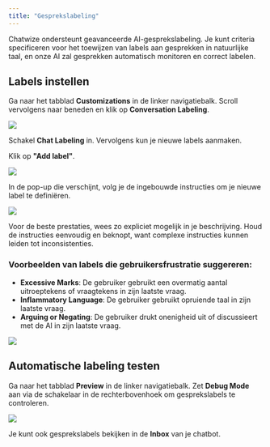 ```yaml
---
title: "Gesprekslabeling"
---
```


Chatwize ondersteunt geavanceerde AI-gesprekslabeling. Je kunt criteria specificeren voor het toewijzen van labels aan gesprekken in natuurlijke taal, en onze AI zal gesprekken automatisch monitoren en correct labelen.

## Labels instellen

Ga naar het tabblad **Customizations** in de linker navigatiebalk. Scroll vervolgens naar beneden en klik op **Conversation Labeling**.

![](/afbeelding123.png)

Schakel **Chat Labeling** in. Vervolgens kun je nieuwe labels aanmaken.

Klik op **"Add label"**.

![](https://mintlify.s3.us-west-1.amazonaws.com/paladinmaxinc/images/conversation-labeling-2.png)

In de pop-up die verschijnt, volg je de ingebouwde instructies om je nieuwe label te definiëren.

![](https://mintlify.s3.us-west-1.amazonaws.com/paladinmaxinc/images/conversation-labeling-3.png)

Voor de beste prestaties, wees zo expliciet mogelijk in je beschrijving. Houd de instructies eenvoudig en beknopt, want complexe instructies kunnen leiden tot inconsistenties.

### Voorbeelden van labels die gebruikersfrustratie suggereren:

- **Excessive Marks**: De gebruiker gebruikt een overmatig aantal uitroeptekens of vraagtekens in zijn laatste vraag.
- **Inflammatory Language**: De gebruiker gebruikt opruiende taal in zijn laatste vraag.
- **Arguing or Negating**: De gebruiker drukt onenigheid uit of discussieert met de AI in zijn laatste vraag.

![](https://mintlify.s3.us-west-1.amazonaws.com/paladinmaxinc/images/conversation-labeling-4.png)

## Automatische labeling testen

Ga naar het tabblad **Preview** in de linker navigatiebalk. Zet **Debug Mode** aan via de schakelaar in de rechterbovenhoek om gesprekslabels te controleren.

![](https://mintlify.s3.us-west-1.amazonaws.com/paladinmaxinc/images/conversation-labeling-5.png)

Je kunt ook gesprekslabels bekijken in de **Inbox** van je chatbot.
